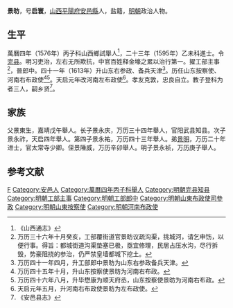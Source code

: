 '''景昉'''，号'''启寰'''，[[山西|山西]][[平陽府|平陽府]][[安邑縣|安邑縣]]人，盐籍，[[明朝|明朝]]政治人物。
 
== 生平 ==
萬曆四年（1576年）丙子科山西鄉試舉人<ref>《山西通志》</ref>，二十三年（1595年）乙未科進士。令[[完县|完县]]。明习吏治，左右无所欺抗，中官百姓释金壕之累以治行第一。擢工部主事<ref>万历三十六年十月癸亥，工部覆街道官景昉议疏沟渠，挑城河，请乞申饬，以便行事。得旨：都城街道沟渠垫塞已极，亟宜修理，民居占压水沟，尽行拆毁，势豪阻挠的参治，仍严禁皇墙都城下挖土。</ref>，晉郎中。四十一年（1613年）升山东右参政、备兵天津<ref>万历四十一年四月，升工部郎中景昉为山东右参政备兵天津。</ref>。历任山东按察使、河南右布政使<ref>万历四十五年十月，升山东按察使景昉为河南右布政。</ref><ref>万历四十六年八月，升毕懋康为顺天府丞，山东按察使景昉为河南右布政。</ref>。天启元年改河南左布政使<ref>天启元年五月，升河南右布政使景昉为左布政使。</ref>。孝友克敦，忠良自立。教子登科为者三人，嗣乡贤<ref>《安邑县志》</ref>。

== 家族 ==
父景東生，嘉靖戊午舉人。长子景永庆，万历三十四年舉人，官阳武县知县。次子景永祚，天启四年舉人。第四子景永祐，万历四十三年舉人。弟[[景明_(萬曆進士)|景明]]，万历二十年进士，官太常寺少卿。侄景陲威，万历辛卯舉人。明子景永祯，万历庚子舉人。

==参考文献==
{{reflist}}
 
{{萬曆二十三年乙未科殿試金榜}}

{{Authority control}}

{{DEFAULTSORT:Jing景}}
[[Category:景姓|F]]
[[Category:安邑人|Category:安邑人]]
[[Category:萬曆四年丙子科舉人|Category:萬曆四年丙子科舉人]]
[[Category:明朝完县知县|Category:明朝完县知县]]
[[Category:明朝工部主事|Category:明朝工部主事]]
[[Category:明朝工部郎中|Category:明朝工部郎中]]
[[Category:明朝山東布政使司參政|Category:明朝山東布政使司參政]]
[[Category:明朝山東按察使|Category:明朝山東按察使]]
[[Category:明朝河南布政使|Category:明朝河南布政使]]


{{明朝官员小作品}}